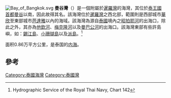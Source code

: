 [[Image:Bay_of_Bangkok.svg|thumb]]
'''曼谷灣'''（{{lang-th|อ่าวกรุงเทพ}}）是一個附屬於[[暹羅灣|暹羅灣]]的海灣，其位於[[泰王國|泰王國]][[首都|首都]][[曼谷|曼谷]]以南，因此故得其名。該海灣位於[[暹羅灣|暹羅灣]]之西北部，範圍則是西部城市[[華欣|華欣]]至東部城市[[芭達雅|芭達雅]]以內的海域。該海灣為源自[[泰國|泰國]]境內之[[昭拍耶河|昭拍耶河]]的出海口，除此之外，其亦為[[他欽河|他欽河]]、[[梅克隆河|梅克隆河]]以及[[曼巴公河|曼巴公河]]的出海口。該海灣東部有些許島嶼，如：[[錫江島|錫江島]]、[[小珊瑚島|小珊瑚島]]以及[[派島|派島]]。<ref>Hydrographic Service of the Royal Thai Navy, Chart 142</ref>

面积0.86万平方公里，是泰国的[[内海|内海]]。
==參考==
{{reflist}}


{{thailand-geo-stub}}

{{coord|13|04|N|100|30|E|type:waterbody|display=title}}
[[Category:泰國海灣|Category:泰國海灣]]
[[Category:泰國灣|Category:泰國灣]]